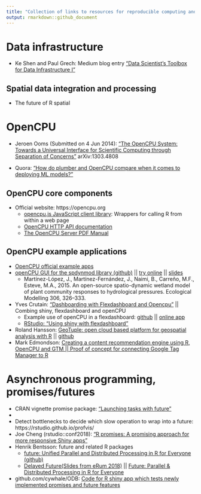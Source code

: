 ```yaml
---
title: "Collection of links to resources for reproducible computing and predictive modeling applications"
output: rmarkdown::github_document
---
```


# Data infrastructure

* Ke Shen and Paul Grech: Medium blog entry
  ["Data Scientist's Toolbox for Data Infrastructure I"](https://medium.com/@TheLaddersEng/data-scientists-toolbox-for-data-infrastructure-i-e25391f145a3)
  
## Spatial data integration and processing

* The future of R spatial
  
# OpenCPU

* Jeroen Ooms (Submitted on 4 Jun 2014): 
  ["The OpenCPU System: Towards a Universal Interface for Scientific Computing through Separation of Concerns"](https://arxiv.org/abs/1406.4806) arXiv:1303.4808

* Quora: ["How do plumber and OpenCPU compare when it comes to deploying ML models?"](https://www.quora.com/How-do-plumber-and-OpenCPU-compare-when-it-comes-to-deploying-ML-models)

## OpenCPU core components

* Official website: https://opencpu.org
    * [opencpu.js JavaScript client library](https://www.opencpu.org/jslib.html):
      Wrappers for calling R from within a web page
    * [OpenCPU HTTP API documentation](https://www.opencpu.org/api.html)
    * [The OpenCPU Server PDF Manual](https://opencpu.github.io/server-manual/opencpu-server.pdf)

## OpenCPU example applications

* [OpenCPU official example apps](https://www.opencpu.org/apps.html)
* [openCPU GUI for the spdynmod library (github)](https://github.com/javimarlop/spdynmodocpu) || [try online](http://95.85.28.225/ocpu/library/spdynmodocpu/www) ||
  [slides](http://r-es.org/7jornadasR/ponencias/juan_arevalo.pdf)
    * Martínez-López, J., Martínez-Fernández, J., Naimi, B., Carreño, M.F., 
    Esteve, M.A., 2015. An open-source spatio-dynamic wetland model of plant
    community responses to hydrological pressures. Ecological Modelling 
    306, 326–333.
* Yves Crutain: 
  ["Dashboarding with Flexdashboard and Opencpu"](http://data-laborer.eu/r/Flexocpu/) || Combing shiny, flexdashboard and openCPU
    * Example use of openCPU in a flexdashboard: [github](https://github.com/YvesCR/flexocpu) || [online app](https://yvescr.ocpu.io/flexocpu/www/)
    * [RStudio: "Using shiny with flexdashboard"](https://rmarkdown.rstudio.com/flexdashboard/shiny.html)
* Roland Hansson: [GeoTuple: open cloud based platform for geospatial analysis with R](http://geotuple.org/) || [github](https://github.com/rhansson/geotuple)
* Mark Edmondson: [Creating a content recommendation engine using R, OpenCPU and GTM || Proof of concept for connecting Google Tag Manager to R](http://code.markedmondson.me/predictClickOpenCPU/)

# Asynchronous programming, promises/futures

* CRAN vignette promise package: ["Launching tasks with future"](https://cran.r-project.org/web/packages/promises/vignettes/futures.html)
* 
* Detect bottlenecks to decide which slow operation to wrap into a future:
  https://rstudio.github.io/profvis/
* Joe Cheng (rstudio::conf2018): ["R promises: A promising approach for more responsive Shiny apps"](https://speakerdeck.com/jcheng5/r-promises)
* Henrik Bentsson: future and related R packages
    * [future: Unified Parallel and Distributed Processing in R for Everyone (github)](https://github.com/HenrikBengtsson/future)
    * [Delayed Future(Slides from eRum 2018)](https://www.jottr.org/2018/06/18/future-erum2018-slides/) || [Future: Parallel & Distributed Processing in R for Everyone](https://www.jottr.org/presentations/erum2018/bengtssonh_20180516-erum2018)
* github.com/cywhale/ODB: [Code for R shiny app which tests newly implemented 
  promises and future features](https://github.com/cywhale/ODB/blob/master/shiny_async_test/app.R)